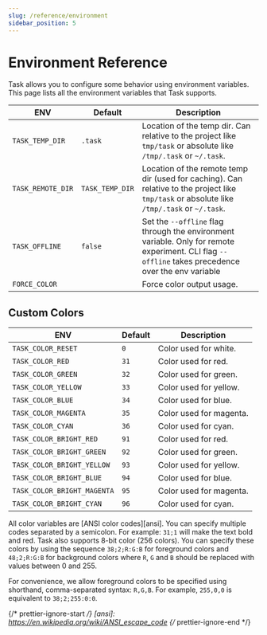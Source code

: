 ```yaml
---
slug: /reference/environment
sidebar_position: 5
---
```


# Environment Reference

Task allows you to configure some behavior using environment variables. This
page lists all the environment variables that Task supports.

| ENV               | Default         | Description                                                                                                                                        |
|-------------------|-----------------|----------------------------------------------------------------------------------------------------------------------------------------------------|
| `TASK_TEMP_DIR`   | `.task`         | Location of the temp dir. Can relative to the project like `tmp/task` or absolute like `/tmp/.task` or `~/.task`.                                  |
| `TASK_REMOTE_DIR` | `TASK_TEMP_DIR` | Location of the remote temp dir (used for caching). Can relative to the project like `tmp/task` or absolute like `/tmp/.task` or `~/.task`.        |
| `TASK_OFFLINE`    | `false`         | Set the `--offline` flag through the environment variable. Only for remote experiment. CLI flag `--offline` takes precedence over the env variable |
| `FORCE_COLOR`     |                 | Force color output usage.                                                                                                                          |

## Custom Colors

| ENV                         | Default | Description             |
|-----------------------------|---------|-------------------------|
| `TASK_COLOR_RESET`          | `0`     | Color used for white.   |
| `TASK_COLOR_RED`            | `31`    | Color used for red.     |
| `TASK_COLOR_GREEN`          | `32`    | Color used for green.   |
| `TASK_COLOR_YELLOW`         | `33`    | Color used for yellow.  |
| `TASK_COLOR_BLUE`           | `34`    | Color used for blue.    |
| `TASK_COLOR_MAGENTA`        | `35`    | Color used for magenta. |
| `TASK_COLOR_CYAN`           | `36`    | Color used for cyan.    |
| `TASK_COLOR_BRIGHT_RED`     | `91`    | Color used for red.     |
| `TASK_COLOR_BRIGHT_GREEN`   | `92`    | Color used for green.   |
| `TASK_COLOR_BRIGHT_YELLOW`  | `93`    | Color used for yellow.  |
| `TASK_COLOR_BRIGHT_BLUE`    | `94`    | Color used for blue.    |
| `TASK_COLOR_BRIGHT_MAGENTA` | `95`    | Color used for magenta. |
| `TASK_COLOR_BRIGHT_CYAN`    | `96`    | Color used for cyan.    |

All color variables are [ANSI color codes][ansi]. You can specify multiple codes
separated by a semicolon. For example: `31;1` will make the text bold and red.
Task also supports 8-bit color (256 colors). You can specify these colors by
using the sequence `38;2;R:G:B` for foreground colors and `48;2;R:G:B` for
background colors where `R`, `G` and `B` should be replaced with values between
0 and 255.

For convenience, we allow foreground colors to be specified using shorthand,
comma-separated syntax: `R,G,B`. For example, `255,0,0` is equivalent to
`38;2;255:0:0`.

{/* prettier-ignore-start */}
[ansi]: https://en.wikipedia.org/wiki/ANSI_escape_code
{/* prettier-ignore-end */}
